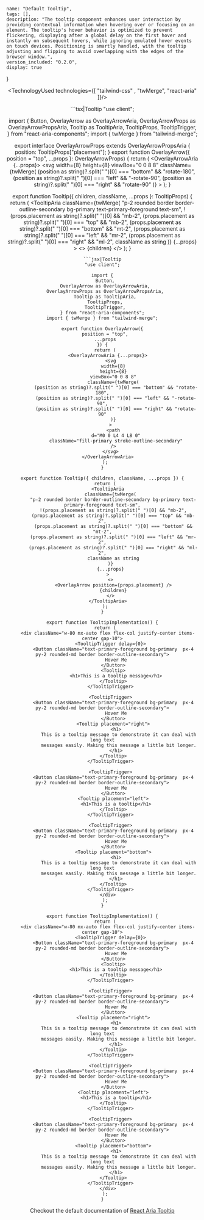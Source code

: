 
    name: "Default Tooltip",
    tags: [],
    description: "The tooltip component enhances user interaction by providing contextual information when hovering over or focusing on an element. The tooltip's hover behavior is optimized to prevent flickering, displaying after a global delay on the first hover and instantly on subsequent hovers, while ignoring emulated hover events on touch devices. Positioning is smartly handled, with the tooltip adjusting and flipping to avoid overlapping with the edges of the browser window.",
    version_included: "0.2.0",
    display: true
}

<Wrapper>

<ImportsWrapper>

</ImportsWrapper>

<Header />
<Preview> 

<Display>
<TooltipImplementation />
</Display>

</Preview>

<Implementation>


<TechnologyUsed technologies={[ "tailwind-css" , "twMerge", "react-aria" ]}/>

<CodeBlock> 
```tsx|Tooltip
"use client";

import {
  Button,
  OverlayArrow as OverlayArrowAria,
  OverlayArrowProps as OverlayArrowPropsAria,
  Tooltip as TooltipAria,
  TooltipProps,
  TooltipTrigger,
} from "react-aria-components";
import { twMerge } from "tailwind-merge";

export interface OverlayArrowProps extends OverlayArrowPropsAria {
  position: TooltipProps["placement"];
}
export function OverlayArrow({
  position = "top",
  ...props
}: OverlayArrowProps) {
  return (
    <OverlayArrowAria {...props}>
      <svg
        width={8}
        height={8}
        viewBox="0 0 8 8"
        className={twMerge(
          (position as string)?.split(" ")[0] === "bottom" && "rotate-180",
          (position as string)?.split(" ")[0] === "left" && "-rotate-90",
          (position as string)?.split(" ")[0] === "right" && "rotate-90"
        )}
      >
        <path
          d="M0 0 L4 4 L8 0"
          className="fill-primary stroke-outline-secondary"
        />
      </svg>
    </OverlayArrowAria>
  );
}

export function Tooltip({ children, className, ...props }: TooltipProps) {
  return (
    <TooltipAria
      className={twMerge(
        "p-2 rounded border border-outline-secondary bg-primary text-primary-foreground text-sm",
        !(props.placement as string)?.split(" ")[0] && "mb-2",
        (props.placement as string)?.split(" ")[0] === "top" && "mb-2",
        (props.placement as string)?.split(" ")[0] === "bottom" && "mt-2",
        (props.placement as string)?.split(" ")[0] === "left" && "mr-2",
        (props.placement as string)?.split(" ")[0] === "right" && "ml-2",
        className as string
      )}
      {...props}
    >
      <>
        <OverlayArrow position={props.placement} />
        {children}
      </>
    </TooltipAria>
  );
}
```
```jsx|Tooltip
"use client";

import {
  Button,
  OverlayArrow as OverlayArrowAria,
  OverlayArrowProps as OverlayArrowPropsAria,
  Tooltip as TooltipAria,
  TooltipProps,
  TooltipTrigger,
} from "react-aria-components";
import { twMerge } from "tailwind-merge";

export function OverlayArrow({
  position = "top",
  ...props
}) {
  return (
    <OverlayArrowAria {...props}>
      <svg
        width={8}
        height={8}
        viewBox="0 0 8 8"
        className={twMerge(
          (position as string)?.split(" ")[0] === "bottom" && "rotate-180",
          (position as string)?.split(" ")[0] === "left" && "-rotate-90",
          (position as string)?.split(" ")[0] === "right" && "rotate-90"
        )}
      >
        <path
          d="M0 0 L4 4 L8 0"
          className="fill-primary stroke-outline-secondary"
        />
      </svg>
    </OverlayArrowAria>
  );
}

export function Tooltip({ children, className, ...props }) {
  return (
    <TooltipAria
      className={twMerge(
        "p-2 rounded border border-outline-secondary bg-primary text-primary-foreground text-sm",
        !(props.placement as string)?.split(" ")[0] && "mb-2",
        (props.placement as string)?.split(" ")[0] === "top" && "mb-2",
        (props.placement as string)?.split(" ")[0] === "bottom" && "mt-2",
        (props.placement as string)?.split(" ")[0] === "left" && "mr-2",
        (props.placement as string)?.split(" ")[0] === "right" && "ml-2",
        className as string
      )}
      {...props}
    >
      <>
        <OverlayArrow position={props.placement} />
        {children}
      </>
    </TooltipAria>
  );
}
```

```tsx|Implementation
export function TooltipImplementation() {
  return (
    <div className="w-80 mx-auto flex flex-col justify-center items-center gap-10">
      <TooltipTrigger delay={0}>
        <Button className="text-primary-foreground bg-primary  px-4 py-2 rounded-md border border-outline-secondary">
          Hover Me
        </Button>
        <Tooltip>
          <h1>This is a tooltip message</h1>
        </Tooltip>
      </TooltipTrigger>

      <TooltipTrigger>
        <Button className="text-primary-foreground bg-primary  px-4 py-2 rounded-md border border-outline-secondary">
          Hover Me
        </Button>
        <Tooltip placement="right">
          <h1>
            This is a tooltip message to demonstrate it can deal with long text
            messages easily. Making this message a little bit longer.
          </h1>
        </Tooltip>
      </TooltipTrigger>

      <TooltipTrigger>
        <Button className="text-primary-foreground bg-primary  px-4 py-2 rounded-md border border-outline-secondary">
          Hover Me
        </Button>
        <Tooltip placement="left">
          <h1>This is a tooltip</h1>
        </Tooltip>
      </TooltipTrigger>

      <TooltipTrigger>
        <Button className="text-primary-foreground bg-primary  px-4 py-2 rounded-md border border-outline-secondary">
          Hover Me
        </Button>
        <Tooltip placement="bottom">
          <h1>
            This is a tooltip message to demonstrate it can deal with long text
            messages easily. Making this message a little bit longer.
          </h1>
        </Tooltip>
      </TooltipTrigger>
    </div>
  );
}
```
```jsx|Implementation
export function TooltipImplementation() {
  return (
    <div className="w-80 mx-auto flex flex-col justify-center items-center gap-10">
      <TooltipTrigger delay={0}>
        <Button className="text-primary-foreground bg-primary  px-4 py-2 rounded-md border border-outline-secondary">
          Hover Me
        </Button>
        <Tooltip>
          <h1>This is a tooltip message</h1>
        </Tooltip>
      </TooltipTrigger>

      <TooltipTrigger>
        <Button className="text-primary-foreground bg-primary  px-4 py-2 rounded-md border border-outline-secondary">
          Hover Me
        </Button>
        <Tooltip placement="right">
          <h1>
            This is a tooltip message to demonstrate it can deal with long text
            messages easily. Making this message a little bit longer.
          </h1>
        </Tooltip>
      </TooltipTrigger>

      <TooltipTrigger>
        <Button className="text-primary-foreground bg-primary  px-4 py-2 rounded-md border border-outline-secondary">
          Hover Me
        </Button>
        <Tooltip placement="left">
          <h1>This is a tooltip</h1>
        </Tooltip>
      </TooltipTrigger>

      <TooltipTrigger>
        <Button className="text-primary-foreground bg-primary  px-4 py-2 rounded-md border border-outline-secondary">
          Hover Me
        </Button>
        <Tooltip placement="bottom">
          <h1>
            This is a tooltip message to demonstrate it can deal with long text
            messages easily. Making this message a little bit longer.
          </h1>
        </Tooltip>
      </TooltipTrigger>
    </div>
  );
}
```
</CodeBlock>


Checkout the default documentation of [React Aria Tooltip](https://react-spectrum.adobe.com/react-aria/Tooltip.html)

</Implementation>
</Wrapper>